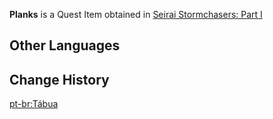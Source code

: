 {{Item Infobox
|id           = 101572
|image        = Item Sturdy Plank.png
|type         = Quest Items
|description  = Wooden planks obtained from a [[Treasure Hoarder]] camp. You can use them for repairs.
|source1      = Obtained during [[Seirai Stormchasers: Part I]].
}}
'''Planks''' is a Quest Item obtained in [[Seirai Stormchasers: Part I]]

==Other Languages==
{{Other Languages
|default_hidden = 1
|en      = Planks
|zhs     = 木板
|zhs_rm  = Mùbǎn
|zht     = 木板
|zht_rm  = Mùbǎn
|ja      = 木の板
|ja_rm   = Ki no Ita
|ko      = 나무판자
|ko_rm   = Namupanja
|es      = Tabla de madera
|fr      = Planches
|ru      = Деревянная доска
|th      = ไม้กระดาน
|th_rm   = Mai Kradan
|vi      = Ván Gỗ
|de      = Brett
|id      = Papan
|pt      = Tábua
|tr      = Kalaslar
|it      = Assi
}}

==Change History==
{{Change History|2.1}}

[[pt-br:Tábua]]